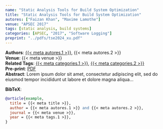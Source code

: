 ```yaml
---
name: "Static Analysis Tools for Build System Optimization"
title: "Static Analysis Tools for Build System Optimization"
autores: ["Faizan Khan", "Maxime Lamothe"]
venue: "APSEC 2017"
tags: [static analysis, build systems]
categories: [APSEC, "2017", "Software Logging"]
preprint: "../pdfs/tse2024_xu.pdf"
---
```

**Authors**: [{{< meta autores.1 >}}](../members/shanemcintosh.qmd), {{< meta autores.2 >}}  
**Venue**: {{< meta venue >}}   
**Related Tags**: [{{< meta categories.1 >}}](../list.qmd#category=static+analysis), [{{< meta categories.2 >}}](../list.qmd#category=build+systems)  
**Pre-print**: [PDF]({{< meta preprint >}})  
**Abstract**: Lorem ipsum dolor sit amet, consectetur adipiscing elit, sed do eiusmod tempor incididunt ut labore et dolore magna aliqua...   


**BibTeX**:
```bibtex
@article{example,
  title = {{< meta title >}},
  author = {{< meta autores.1 >}} and {{< meta autores.2 >}},
  journal = {{< meta venue >}},
  year = {{< meta tags.1 >}},
}
```